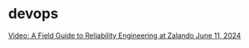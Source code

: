 # devops

[Video: A Field Guide to Reliability Engineering at Zalando June 11, 2024](https://heinrichhartmann.com/talks/2024-10-18-a-field-guide-to-reliability-engineering-at-zalando-heinrich-hartmann-goto-2024/)
